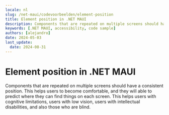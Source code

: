 ```yaml
---
locale: nl
slug: /net-maui/codevoorbeelden/element-position
title: Element position in .NET MAUI
description: Components that are repeated on multiple screens should have a consistent position.
keywords: [.NET MAUI, accessibility, code sample]
authors: [alejandro]
date: 2024-05-03
last_update:
  date: 2024-08-31
---
```


# Element position in .NET MAUI

Components that are repeated on multiple screens should have a consistent position. This helps users to become comfortable, and they will able to predict where they can find things on each screen. This helps users with cognitive limitations, users with low vision, users with intellectual disabilities, and also those who are blind.

<CodeSample id="element-position" platform="net-maui" locale="en"/>
